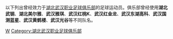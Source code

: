 {{Catnav|頁面分類|...|各國足球|中國足球|中国足球俱乐部球员}}
{{Catnav|頁面分類|...|中国体育|中國足球|中国足球俱乐部球员}}

以下列出曾经效力于[[湖北武汉职业足球俱乐部|湖北武汉职业足球俱乐部]]的足球运动员。俱乐部曾经使用'''湖北武钢'''、'''湖北美尔雅'''、'''武汉雅琪'''、'''武汉红桃K'''、'''武汉红金龙'''、'''武汉东湖高科'''、'''武汉国测蓝星'''、'''武汉黄鹤楼'''、'''武汉光谷'''等不同队名。

[[Category:效力中国足球俱乐部的球员|W]]
[[Category:湖北武汉职业足球俱乐部‎|Category:湖北武汉职业足球俱乐部‎]]